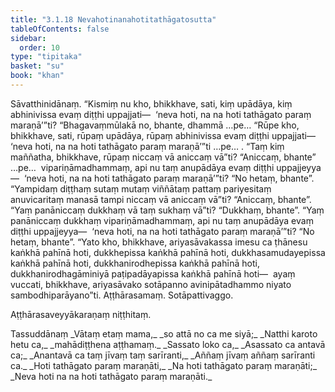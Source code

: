 ```yaml
---
title: "3.1.18 Nevahotinanahotitathāgatosutta"
tableOfContents: false
sidebar:
  order: 10
type: "tipitaka"
basket: "su"
book: "khan"
---
```



<DynamicBreadcrumb />

<Division number="223" book="khan">

<Paragraph number="971" book="khan">
Sāvatthinidānaṃ. “Kismiṃ nu kho, bhikkhave, sati, kiṃ upādāya, kiṃ abhinivissa evaṃ diṭṭhi uppajjati—  ‘neva hoti, na na hoti tathāgato paraṃ maraṇā’”ti? “Bhagavaṃmūlakā no, bhante, dhammā …pe…
</Paragraph>

<Paragraph number="972" book="khan">
“Rūpe kho, bhikkhave, sati, rūpaṃ upādāya, rūpaṃ abhinivissa evaṃ diṭṭhi uppajjati—  ‘neva hoti, na na hoti tathāgato paraṃ maraṇā’”ti …pe… .
</Paragraph>

<Paragraph number="973" book="khan">
“Taṃ kiṃ maññatha, bhikkhave, rūpaṃ niccaṃ vā aniccaṃ vā”ti? “Aniccaṃ, bhante” …pe…  vipariṇāmadhammaṃ, api nu taṃ anupādāya evaṃ diṭṭhi uppajjeyya—  ‘neva hoti, na na hoti tathāgato paraṃ maraṇā’”ti? “No hetaṃ, bhante”. “Yampidaṃ diṭṭhaṃ sutaṃ mutaṃ viññātaṃ pattaṃ pariyesitaṃ anuvicaritaṃ manasā tampi niccaṃ vā aniccaṃ vā”ti? “Aniccaṃ, bhante”. “Yaṃ panāniccaṃ dukkhaṃ vā taṃ sukhaṃ vā”ti? “Dukkhaṃ, bhante”. “Yaṃ panāniccaṃ dukkhaṃ vipariṇāmadhammaṃ, api nu taṃ anupādāya evaṃ diṭṭhi uppajjeyya—  ‘neva hoti, na na hoti tathāgato paraṃ maraṇā’”ti? “No hetaṃ, bhante”.
</Paragraph>

<Paragraph number="974" book="khan">
“Yato kho, bhikkhave, ariyasāvakassa imesu ca ṭhānesu kaṅkhā pahīnā hoti, dukkhepissa kaṅkhā pahīnā hoti, dukkhasamudayepissa kaṅkhā pahīnā hoti, dukkhanirodhepissa kaṅkhā pahīnā hoti, dukkhanirodhagāminiyā paṭipadāyapissa kaṅkhā pahīnā hoti—  ayaṃ vuccati, bhikkhave, ariyasāvako sotāpanno avinipātadhammo niyato sambodhiparāyano”ti. Aṭṭhārasamaṃ.

</Paragraph>
</Division>

<Paragraph number="975" type="center" book="khan">
Sotāpattivaggo.

  
Aṭṭhārasaveyyākaraṇaṃ niṭṭhitaṃ.



</Paragraph>

<Paragraph number="976" type="center" book="khan">
Tassuddānaṃ


</Paragraph>

<Paragraph number="977" type="verses" book="khan">
_Vātaṃ etaṃ mama,_  
_so attā no ca me siyā;_  
_Natthi karoto hetu ca,_  
_mahādiṭṭhena aṭṭhamaṃ._  

</Paragraph>

<Paragraph number="978" type="verses" book="khan">
_Sassato loko ca,_  
_Asassato ca antavā ca;_  
_Anantavā ca taṃ jīvaṃ taṃ sarīranti,_  
_Aññaṃ jīvaṃ aññaṃ sarīranti ca._  

</Paragraph>

<Paragraph number="979" type="verses" book="khan">
_Hoti tathāgato paraṃ maraṇāti,_  
_Na hoti tathāgato paraṃ maraṇāti;_  
_Neva hoti na na hoti tathāgato paraṃ maraṇāti._
</Paragraph>